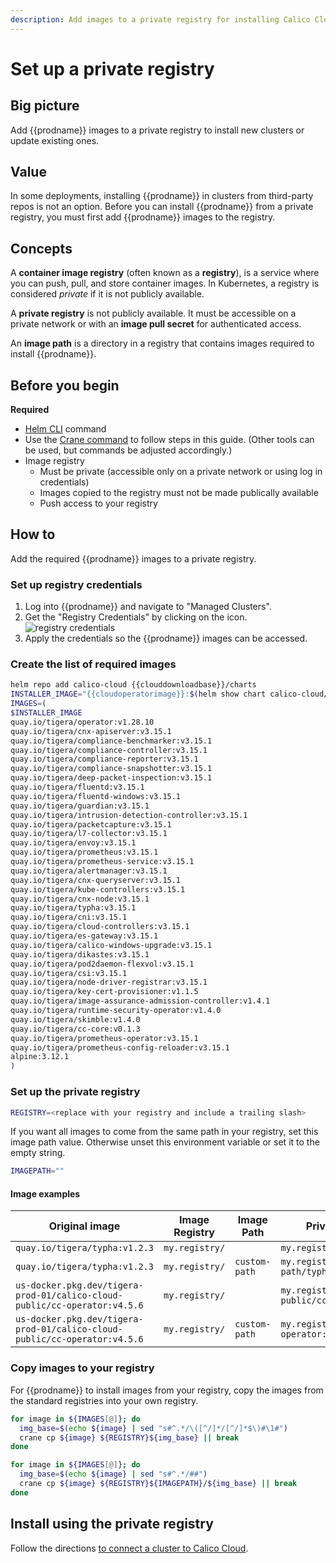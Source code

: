 ```yaml
---
description: Add images to a private registry for installing Calico Cloud on a cluster.
---
```


# Set up a private registry


## Big picture

Add {{prodname}} images to a private registry to install new clusters or update existing ones.

## Value

In some deployments, installing {{prodname}} in clusters from third-party repos is not an option. Before you can install {{prodname}} from a private registry, you must first add {{prodname}} images to the registry.

## Concepts

A **container image registry** (often known as a **registry**), is a service where you can push, pull, and store container images. In Kubernetes, a registry is considered _private_ if it is not publicly available.

A **private registry** is not publicly available. It must be accessible on a private network or with an **image pull secret** for authenticated access.

An **image path** is a directory in a registry that contains images required to install {{prodname}}.

## Before you begin

**Required**

- [Helm CLI](https://helm.sh/docs/intro/install/) command
- Use the [Crane command](https://github.com/google/go-containerregistry/blob/main/cmd/crane/README.md) to follow steps in this guide. (Other tools can be used, but commands be adjusted accordingly.)
- Image registry
  - Must be private (accessible only on a private network or using log in credentials)
  - Images copied to the registry must not be made publically available
  - Push access to your registry

## How to

Add the required {{prodname}} images to a private registry.

### Set up registry credentials

1. Log into {{prodname}} and navigate to "Managed Clusters".
1. Get the "Registry Credentials" by clicking on the icon. ![registry credentials](/img/calico-cloud/private-registry-icon.png)
1. Apply the credentials so the {{prodname}} images can be accessed.

### Create the list of required images

```bash
helm repo add calico-cloud {{clouddownloadbase}}/charts
INSTALLER_IMAGE="{{cloudoperatorimage}}:$(helm show chart calico-cloud/calico-cloud | grep version: | sed -e 's/version: *//' -e 's/+/-g/')"
IMAGES=(
$INSTALLER_IMAGE
quay.io/tigera/operator:v1.28.10
quay.io/tigera/cnx-apiserver:v3.15.1
quay.io/tigera/compliance-benchmarker:v3.15.1
quay.io/tigera/compliance-controller:v3.15.1
quay.io/tigera/compliance-reporter:v3.15.1
quay.io/tigera/compliance-snapshotter:v3.15.1
quay.io/tigera/deep-packet-inspection:v3.15.1
quay.io/tigera/fluentd:v3.15.1
quay.io/tigera/fluentd-windows:v3.15.1
quay.io/tigera/guardian:v3.15.1
quay.io/tigera/intrusion-detection-controller:v3.15.1
quay.io/tigera/packetcapture:v3.15.1
quay.io/tigera/l7-collector:v3.15.1
quay.io/tigera/envoy:v3.15.1
quay.io/tigera/prometheus:v3.15.1
quay.io/tigera/prometheus-service:v3.15.1
quay.io/tigera/alertmanager:v3.15.1
quay.io/tigera/cnx-queryserver:v3.15.1
quay.io/tigera/kube-controllers:v3.15.1
quay.io/tigera/cnx-node:v3.15.1
quay.io/tigera/typha:v3.15.1
quay.io/tigera/cni:v3.15.1
quay.io/tigera/cloud-controllers:v3.15.1
quay.io/tigera/es-gateway:v3.15.1
quay.io/tigera/calico-windows-upgrade:v3.15.1
quay.io/tigera/dikastes:v3.15.1
quay.io/tigera/pod2daemon-flexvol:v3.15.1
quay.io/tigera/csi:v3.15.1
quay.io/tigera/node-driver-registrar:v3.15.1
quay.io/tigera/key-cert-provisioner:v1.1.5
quay.io/tigera/image-assurance-admission-controller:v1.4.1
quay.io/tigera/runtime-security-operator:v1.4.0
quay.io/tigera/skimble:v1.4.0
quay.io/tigera/cc-core:v0.1.3
quay.io/tigera/prometheus-operator:v3.15.1
quay.io/tigera/prometheus-config-reloader:v3.15.1
alpine:3.12.1
)
```

### Set up the private registry

```bash
REGISTRY=<replace with your registry and include a trailing slash>
```

If you want all images to come from the same path in your registry, set this image path value. Otherwise unset this environment variable or set it to the empty string.

```bash
IMAGEPATH=""
```

#### Image examples

| Original image                                                            | Image Registry | Image Path    | Private registry image                               |
| ------------------------------------------------------------------------- | -------------- | ------------- | ---------------------------------------------------- |
| `quay.io/tigera/typha:v1.2.3`                                             | `my.registry/` |               | `my.registry/tigera/typha:v1.2.3`                    |
| `quay.io/tigera/typha:v1.2.3`                                             | `my.registry/` | `custom-path` | `my.registry/custom-path/typha:v1.2.3`               |
| `us-docker.pkg.dev/tigera-prod-01/calico-cloud-public/cc-operator:v4.5.6` | `my.registry/` |               | `my.registry/calico-cloud-public/cc-operator:v4.5.6` |
| `us-docker.pkg.dev/tigera-prod-01/calico-cloud-public/cc-operator:v4.5.6` | `my.registry/` | `custom-path` | `my.registry/custom-path/cc-operator:v4.5.6`         |

### Copy images to your registry

For {{prodname}} to install images from your registry, copy the images from the standard registries into your own registry.

<Tabs>
<TabItem label="Registry only" value="Registry only-0">

```bash
for image in ${IMAGES[@]}; do
  img_base=$(echo ${image} | sed "s#^.*/\([^/]*/[^/]*$\)#\1#")
  crane cp ${image} ${REGISTRY}${img_base} || break
done
```

</TabItem>
<TabItem label="Registry and ImagePath" value="Registry and ImagePath-1">

```bash
for image in ${IMAGES[@]}; do
  img_base=$(echo ${image} | sed "s#^.*/##")
  crane cp ${image} ${REGISTRY}${IMAGEPATH}/${img_base} || break
done
```

</TabItem>
</Tabs>

## Install using the private registry

Follow the directions [to connect a cluster to Calico Cloud](install-cluster.mdx).

